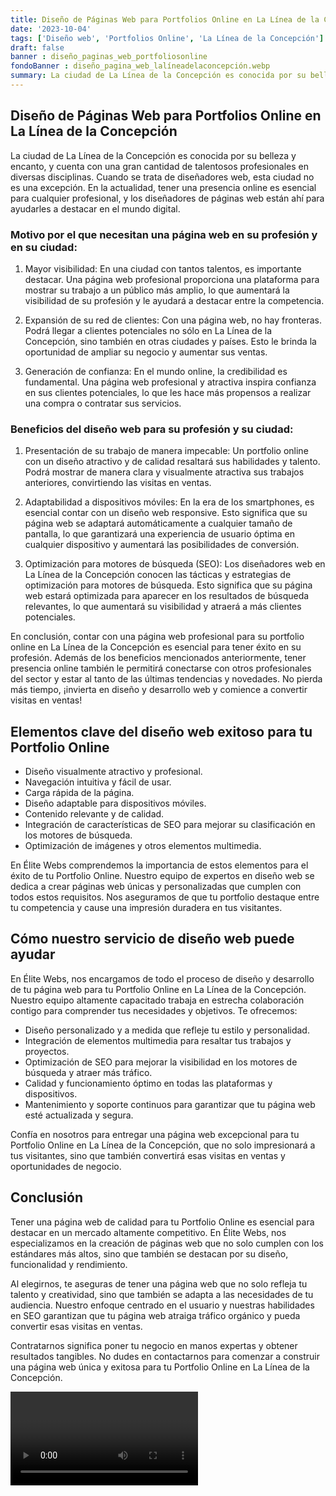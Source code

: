 ```yaml
---
title: Diseño de Páginas Web para Portfolios Online en La Línea de la Concepción
date: '2023-10-04'
tags: ['Diseño web', 'Portfolios Online', 'La Línea de la Concepción']
draft: false
banner : diseño_paginas_web_portfoliosonline
fondoBanner : diseño_pagina_web_lalíneadelaconcepción.webp
summary: La ciudad de La Línea de la Concepción es conocida por su belleza y encanto, y cuenta con una gran cantidad de talentosos profesionales en diversas disciplinas. Cuando se trata de diseñadores web, esta ciudad no es una excepción. En la actualidad, tener una presencia online es esencial para cualquier profesional, y los diseñadores de páginas web están ahí para ayudarles a destacar en el mundo digital.
---
```


## Diseño de Páginas Web para Portfolios Online en La Línea de la Concepción

La ciudad de La Línea de la Concepción es conocida por su belleza y encanto, y cuenta con una gran cantidad de talentosos profesionales en diversas disciplinas. Cuando se trata de diseñadores web, esta ciudad no es una excepción. En la actualidad, tener una presencia online es esencial para cualquier profesional, y los diseñadores de páginas web están ahí para ayudarles a destacar en el mundo digital.

### Motivo por el que necesitan una página web en su profesión y en su ciudad:

1. Mayor visibilidad: En una ciudad con tantos talentos, es importante destacar. Una página web profesional proporciona una plataforma para mostrar su trabajo a un público más amplio, lo que aumentará la visibilidad de su profesión y le ayudará a destacar entre la competencia.

2. Expansión de su red de clientes: Con una página web, no hay fronteras. Podrá llegar a clientes potenciales no sólo en La Línea de la Concepción, sino también en otras ciudades y países. Esto le brinda la oportunidad de ampliar su negocio y aumentar sus ventas.

3. Generación de confianza: En el mundo online, la credibilidad es fundamental. Una página web profesional y atractiva inspira confianza en sus clientes potenciales, lo que les hace más propensos a realizar una compra o contratar sus servicios.

### Beneficios del diseño web para su profesión y su ciudad:

1. Presentación de su trabajo de manera impecable: Un portfolio online con un diseño atractivo y de calidad resaltará sus habilidades y talento. Podrá mostrar de manera clara y visualmente atractiva sus trabajos anteriores, convirtiendo las visitas en ventas.

2. Adaptabilidad a dispositivos móviles: En la era de los smartphones, es esencial contar con un diseño web responsive. Esto significa que su página web se adaptará automáticamente a cualquier tamaño de pantalla, lo que garantizará una experiencia de usuario óptima en cualquier dispositivo y aumentará las posibilidades de conversión.

3. Optimización para motores de búsqueda (SEO): Los diseñadores web en La Línea de la Concepción conocen las tácticas y estrategias de optimización para motores de búsqueda. Esto significa que su página web estará optimizada para aparecer en los resultados de búsqueda relevantes, lo que aumentará su visibilidad y atraerá a más clientes potenciales.

En conclusión, contar con una página web profesional para su portfolio online en La Línea de la Concepción es esencial para tener éxito en su profesión. Además de los beneficios mencionados anteriormente, tener presencia online también le permitirá conectarse con otros profesionales del sector y estar al tanto de las últimas tendencias y novedades. No pierda más tiempo, ¡invierta en diseño y desarrollo web y comience a convertir visitas en ventas!

<GifSeo />

<Cta />

## Elementos clave del diseño web exitoso para tu Portfolio Online

- Diseño visualmente atractivo y profesional.
- Navegación intuitiva y fácil de usar.
- Carga rápida de la página.
- Diseño adaptable para dispositivos móviles.
- Contenido relevante y de calidad.
- Integración de características de SEO para mejorar su clasificación en los motores de búsqueda.
- Optimización de imágenes y otros elementos multimedia.

En Élite Webs comprendemos la importancia de estos elementos para el éxito de tu Portfolio Online. Nuestro equipo de expertos en diseño web se dedica a crear páginas web únicas y personalizadas que cumplen con todos estos requisitos. Nos aseguramos de que tu portfolio destaque entre tu competencia y cause una impresión duradera en tus visitantes.

## Cómo nuestro servicio de diseño web puede ayudar

En Élite Webs, nos encargamos de todo el proceso de diseño y desarrollo de tu página web para tu Portfolio Online en La Línea de la Concepción. Nuestro equipo altamente capacitado trabaja en estrecha colaboración contigo para comprender tus necesidades y objetivos. Te ofrecemos:

- Diseño personalizado y a medida que refleje tu estilo y personalidad.
- Integración de elementos multimedia para resaltar tus trabajos y proyectos.
- Optimización de SEO para mejorar la visibilidad en los motores de búsqueda y atraer más tráfico.
- Calidad y funcionamiento óptimo en todas las plataformas y dispositivos.
- Mantenimiento y soporte continuos para garantizar que tu página web esté actualizada y segura.

Confía en nosotros para entregar una página web excepcional para tu Portfolio Online en La Línea de la Concepción, que no solo impresionará a tus visitantes, sino que también convertirá esas visitas en ventas y oportunidades de negocio.

## Conclusión

Tener una página web de calidad para tu Portfolio Online es esencial para destacar en un mercado altamente competitivo. En Élite Webs, nos especializamos en la creación de páginas web que no solo cumplen con los estándares más altos, sino que también se destacan por su diseño, funcionalidad y rendimiento.

Al elegirnos, te aseguras de tener una página web que no solo refleja tu talento y creatividad, sino que también se adapta a las necesidades de tu audiencia. Nuestro enfoque centrado en el usuario y nuestras habilidades en SEO garantizan que tu página web atraiga tráfico orgánico y pueda convertir esas visitas en ventas.

Contratarnos significa poner tu negocio en manos expertas y obtener resultados tangibles. No dudes en contactarnos para comenzar a construir una página web única y exitosa para tu Portfolio Online en La Línea de la Concepción.

<Video />

<CtaBot job='Portfolios Online' city='La Línea de la Concepción'/>

<Gmaps query='La Línea de la Concepción+españa+maps' />